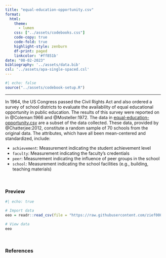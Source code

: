 ```yaml
---
title: "equal-education-opportunity.csv"
format:
  html:
    theme: 
      - lumen
    css: ["../assets/codebooks.css"]
    code-copy: true
    code-fold: true
    highlight-style: zenburn
    df-print: paged
    linkcolor: '#ff851b'
date: "08-02-2023"
bibliography: '../assets/data.bib'
csl: '../assets/apa-single-spaced.csl'
---
```



```r
#| echo: false
source("../assets/codebook-setup.R")
```

---

In 1964, the US Congress passed the Civil Rights Act and also ordered a survey of school districts to evaluate the availability of equal educational opportunity in public education. The results of this survey were reported on in @Coleman:1966 and @Mosteller:1972. The data in [equal-education-opportunity.csv](https://raw.githubusercontent.com/zief0002/redesigned-adventure/main/data/equal-education-opportunity.csv) are a subset of the data collected. These data, provided by @Chatterjee:2012, constitute a random sample of 70 schools from the original data. The attributes, which have all been mean-centered and standardized, include:

- `achievement`: Measurement indicating the student achievement level
- `faculty`: Measurement indicating the faculty's credentials
- `peer`: Measurement indicating the influence of peer groups in the school
- `school`: Measurement indicating the school facilities (e.g., building, teaching materials)

<br />


### Preview

```r
#| echo: true

# Import data
eeo = readr::read_csv(file = "https://raw.githubusercontent.com/zief0002/redesigned-adventure/main/data/equal-education-opportunity.csv")

# View data
eeo
```

<br />


### References


